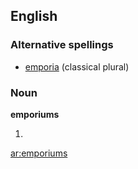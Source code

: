 ==English==

===Alternative spellings===
*[[emporia]] (classical plural)

===Noun===
'''emporiums'''

# {{plural of|[[emporium]]}}

[[ar:emporiums]]
